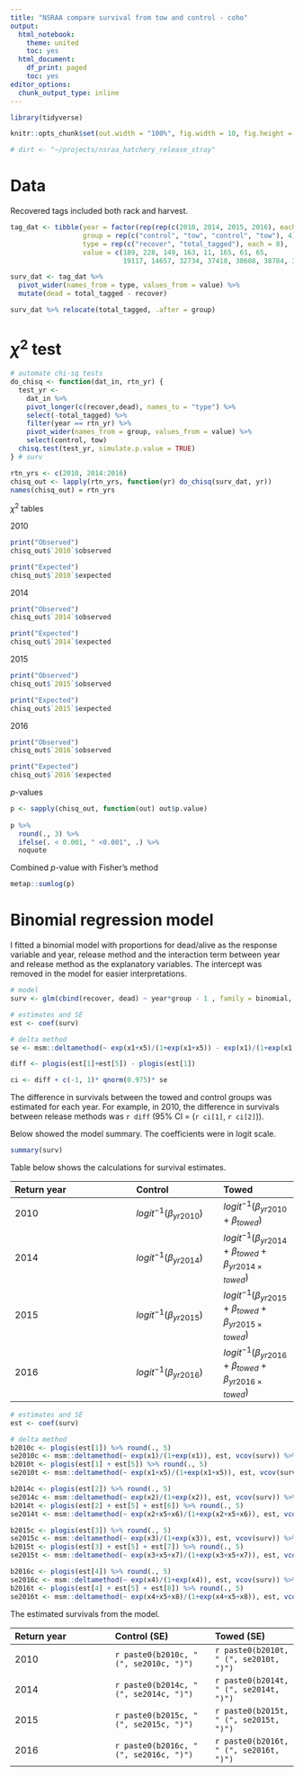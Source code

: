 ```yaml
---
title: "NSRAA compare survival from tow and control - coho"
output:
  html_notebook:
    theme: united
    toc: yes
  html_document:
    df_print: paged
    toc: yes
editor_options:
  chunk_output_type: inline
---
```


```r
library(tidyverse)

knitr::opts_chunk$set(out.width = "100%", fig.width = 10, fig.height = 5)

# dirt <- "~/projects/nsraa_hatchery_release_stray"

```

# Data

Recovered tags included both rack and harvest.

```r
tag_dat <- tibble(year = factor(rep(rep(c(2010, 2014, 2015, 2016), each = 2), 2)), # return year
                  group = rep(c("control", "tow", "control", "tow"), 4),
                  type = rep(c("recover", "total_tagged"), each = 8),
                  value = c(189, 228, 149, 163, 11, 165, 61, 65,
                            19117, 14657, 32734, 37418, 30608, 38784, 38746, 34205))

surv_dat <- tag_dat %>%
  pivot_wider(names_from = type, values_from = value) %>%
  mutate(dead = total_tagged - recover)

surv_dat %>% relocate(total_tagged, .after = group)

```


# $\chi^2$ test

```r
# automate chi-sq tests 
do_chisq <- function(dat_in, rtn_yr) {
  test_yr <- 
    dat_in %>%
    pivot_longer(c(recover,dead), names_to = "type") %>%
    select(-total_tagged) %>%
    filter(year == rtn_yr) %>%
    pivot_wider(names_from = group, values_from = value) %>%
    select(control, tow)
  chisq.test(test_yr, simulate.p.value = TRUE)
} # surv

rtn_yrs <- c(2010, 2014:2016)
chisq_out <- lapply(rtn_yrs, function(yr) do_chisq(surv_dat, yr))
names(chisq_out) = rtn_yrs

```

$\chi^2$ tables

2010
```r
print("Observed")
chisq_out$`2010`$observed

print("Expected")
chisq_out$`2010`$expected

```

2014
```r
print("Observed")
chisq_out$`2014`$observed

print("Expected")
chisq_out$`2014`$expected

```

2015
```r
print("Observed")
chisq_out$`2015`$observed

print("Expected")
chisq_out$`2015`$expected

```

2016
```r
print("Observed")
chisq_out$`2016`$observed

print("Expected")
chisq_out$`2016`$expected

```

*p*-values

```r
p <- sapply(chisq_out, function(out) out$p.value)
 
p %>%
  round(., 3) %>%
  ifelse(. < 0.001, " <0.001", .) %>%
  noquote

```

Combined *p*-value with Fisher's method

```r
metap::sumlog(p)

```


# Binomial regression model

I fitted a binomial model with proportions for dead/alive as the response variable and year, release method and the interaction term between year and release method as the explanatory variables. The intercept was removed in the model for easier interpretations.

```r
# model
surv <- glm(cbind(recover, dead) ~ year*group - 1 , family = binomial, data = surv_dat)

```

```r
# estimates and SE
est <- coef(surv)

# delta method
se <- msm::deltamethod(~ exp(x1+x5)/(1+exp(x1+x5)) - exp(x1)/(1+exp(x1)), est, vcov(surv))

diff <- plogis(est[1]+est[5]) - plogis(est[1])

ci <- diff + c(-1, 1)* qnorm(0.975)* se

```

The difference in survivals between the towed and control groups was estimated for each year. For example, in 2010, the difference in survivals between release methods was `r diff` (95% CI = (`r ci[1]`, `r ci[2]`)).

Below showed the model summary. The coefficients were in logit scale.

```r
summary(surv)

```

Table below shows the calculations for survival estimates.

| Return year   | Control   | Towed   |
| :------------ | :-------- | :------ |
| 2010          | $logit^{-1}(\beta_{yr2010})$ | $logit^{-1}(\beta_{yr2010} + \beta_{towed})$ |
| 2014          | $logit^{-1}(\beta_{yr2014})$ | $logit^{-1}(\beta_{yr2014} + \beta_{towed} + \beta_{yr2014\times towed})$ |
| 2015          | $logit^{-1}(\beta_{yr2015})$ | $logit^{-1}(\beta_{yr2015} + \beta_{towed} + \beta_{yr2015\times towed})$ |
| 2016          | $logit^{-1}(\beta_{yr2016})$ | $logit^{-1}(\beta_{yr2016} + \beta_{towed} + \beta_{yr2016\times towed})$ |

```r
# estimates and SE
est <- coef(surv)

# delta method
b2010c <- plogis(est[1]) %>% round(., 5)
se2010c <- msm::deltamethod(~ exp(x1)/(1+exp(x1)), est, vcov(surv)) %>% round(., 5)
b2010t <- plogis(est[1] + est[5]) %>% round(., 5)
se2010t <- msm::deltamethod(~ exp(x1+x5)/(1+exp(x1+x5)), est, vcov(surv)) %>% round(., 5)

b2014c <- plogis(est[2]) %>% round(., 5)
se2014c <- msm::deltamethod(~ exp(x2)/(1+exp(x2)), est, vcov(surv)) %>% round(., 5)
b2014t <- plogis(est[2] + est[5] + est[6]) %>% round(., 5)
se2014t <- msm::deltamethod(~ exp(x2+x5+x6)/(1+exp(x2+x5+x6)), est, vcov(surv)) %>% round(., 5)

b2015c <- plogis(est[3]) %>% round(., 5)
se2015c <- msm::deltamethod(~ exp(x3)/(1+exp(x3)), est, vcov(surv)) %>% round(., 5)
b2015t <- plogis(est[3] + est[5] + est[7]) %>% round(., 5)
se2015t <- msm::deltamethod(~ exp(x3+x5+x7)/(1+exp(x3+x5+x7)), est, vcov(surv)) %>% round(., 5)

b2016c <- plogis(est[4]) %>% round(., 5)
se2016c <- msm::deltamethod(~ exp(x4)/(1+exp(x4)), est, vcov(surv)) %>% round(., 5)
b2016t <- plogis(est[4] + est[5] + est[8]) %>% round(., 5)
se2016t <- msm::deltamethod(~ exp(x4+x5+x8)/(1+exp(x4+x5+x8)), est, vcov(surv)) %>% round(., 5)

```

The estimated survivals from the model.

| Return year   | Control (SE)  | Towed (SE)  |
| :------------ | :------------ | :---------- |
| 2010          | `r paste0(b2010c, " (", se2010c, ")")` | `r paste0(b2010t, " (", se2010t, ")")` |
| 2014          | `r paste0(b2014c, " (", se2014c, ")")` | `r paste0(b2014t, " (", se2014t, ")")` |
| 2015          | `r paste0(b2015c, " (", se2015c, ")")` | `r paste0(b2015t, " (", se2015t, ")")` |
| 2016          | `r paste0(b2016c, " (", se2016c, ")")` | `r paste0(b2016t, " (", se2016t, ")")` |























